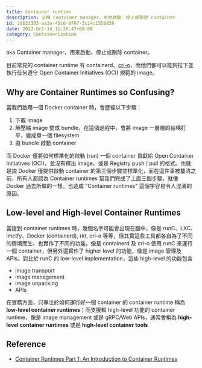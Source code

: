```yaml
---
title: Container runtime
description: 又稱 Container manager，用來啟動、停止或刪除 container
id: 19b31383-aa3a-45cd-8707-3c14c1558839
date: 2022-Oct-14 11:26:47+08:00
category: Containerization
---
```


aka Container manager，用來啟動、停止或刪除 container。

目前常見的 container runtime 有 containerd、[cri-o](https://github.com/cri-o/cri-o)，而他們都可以能夠拉下並執行任何遵守 Open Container Initiatives (OCI) 規範的 image。

## Why are Container Runtimes so Confusing?

當我們啟用一個 Docker container 時，會歷經以下步驟：

1. 下載 image
2. 解壓縮 image 變成 bundle，在這個過程中，會將 image 一層層的結構打平，變成單一個 filesystem
3. 由 bundle 啟動 container

而 Docker 僅將如何標準化的啟動 (run) 一個 container 貢獻給 Open Container Initiatives (OCI)，並沒有釋出 image、或是 Registry push / pull 的格式。也就是説 Docker 僅提供啟動 container 的第三個步驟並標準化，而在這件事被釐清之前，所有人都認為 Container runtimes 幫我們完成了上面三個步驟，就像 Docker 過去所做的一樣。也造成 "Container runtimes" 這個字容易令人混淆的原因。

## Low-level and High-level Container Runtimes

當提到 container runtimes 時，幾個名字可能會出現在腦中，像是 runC、LXC、lmctfy、Docker (containerd), rkt, cri-o 等等，但其實這些工具都各自為了不同的情境而生、也實作了不同的功能。像是 containerd 及 cri-o 使用 runC 來運行一個 container，但另外還實作了 higher level 的功能，像是 image 管理及 APIs。對比於 runC 的 low-level implementation，這些 high-level 的功能包含

- image transport
- image management
- image unpacking
- APIs

在實務方面，只專注於如何運行好一個 container 的 container runtime 稱為 **low-level container runtimes**；而支援較 high-level 功能的 container runtime，像是 image management 或是 gRPC/Web APIs，通常會稱為 **high-level container runtimes** 或是 **high-level container tools**

## Reference

- [Container Runtimes Part 1: An Introduction to Container Runtimes](https://www.ianlewis.org/en/container-runtimes-part-1-introduction-container-r)